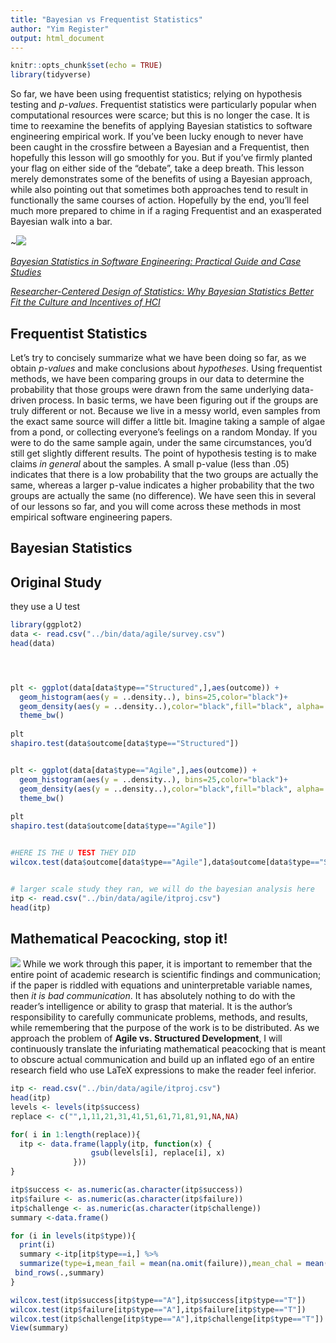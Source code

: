 ```yaml
---
title: "Bayesian vs Frequentist Statistics"
author: "Yim Register"
output: html_document
---
```


```r
knitr::opts_chunk$set(echo = TRUE)
library(tidyverse)
```

So far, we have been using frequentist statistics; relying on hypothesis testing and *p-values*. Frequentist statistics were particularly popular when computational resources were scarce; but this is no longer the case. It is time to reexamine the benefits of applying Bayesian statistics to software engineering empirical work. If you've been lucky enough to never have been caught in the crossfire between a Bayesian and a Frequentist, then hopefully this lesson will go smoothly for you. But if you've firmly planted your flag on either side of the "debate", take a deep breath. This lesson merely demonstrates some of the benefits of using a Bayesian approach, while also pointing out that sometimes both approaches tend to result in functionally the same courses of action. Hopefully by the end, you'll feel much more prepared to chime in if a raging Frequentist and an exasperated Bayesian walk into a bar.

~![](../bin/images/bayesian.png)

[*Bayesian Statistics in Software Engineering: Practical Guide and Case Studies*](https://arxiv.org/pdf/1608.06865.pdf)

[*Researcher-Centered Design of Statistics: Why Bayesian Statistics Better Fit the Culture and Incentives of HCI*](https://mucollective.northwestern.edu/files/2016-BayesIncentivesHCI-CHI.pdf)

## Frequentist Statistics

Let's try to concisely summarize what we have been doing so far, as we obtain *p-values* and make conclusions about *hypotheses*. Using frequentist methods, we have been comparing groups in our data to determine the probability that those groups were drawn from the same underlying data-driven process. In basic terms, we have been figuring out if the groups are truly different or not. Because we live in a messy world, even samples from the exact same source will differ a little bit. Imagine taking a sample of algae from a pond, or collecting everyone's feelings on a random Monday. If you were to do the same sample again, under the same circumstances, you'd still get slightly different results. The point of hypothesis testing is to make claims *in general* about the samples. A small p-value (less than .05) indicates that there is a low probability that the two groups are actually the same, whereas a larger p-value indicates a higher probability that the two groups are actually the same (no difference). We have seen this in several of our lessons so far, and you will come across these methods in most empirical software engineering papers.

## Bayesian Statistics







## Original Study
they use a U test

```r
library(ggplot2)
data <- read.csv("../bin/data/agile/survey.csv")
head(data)




plt <- ggplot(data[data$type=="Structured",],aes(outcome)) + 
  geom_histogram(aes(y = ..density..), bins=25,color="black")+
  geom_density(aes(y = ..density..),color="black",fill="black", alpha=.2,stat = 'density')+
  theme_bw()
  
plt
shapiro.test(data$outcome[data$type=="Structured"])


plt <- ggplot(data[data$type=="Agile",],aes(outcome)) + 
  geom_histogram(aes(y = ..density..), bins=25,color="black")+
  geom_density(aes(y = ..density..),color="black",fill="black", alpha=.2,stat = 'density')+
  theme_bw()
  
plt
shapiro.test(data$outcome[data$type=="Agile"])


#HERE IS THE U TEST THEY DID
wilcox.test(data$outcome[data$type=="Agile"],data$outcome[data$type=="Structured"])


# larger scale study they ran, we will do the bayesian analysis here
itp <- read.csv("../bin/data/agile/itproj.csv")
head(itp)

```
## Mathematical Peacocking, stop it!
![](../bin/images/easy.png)
While we work through this paper, it is important to remember that the entire point of academic research is scientific findings and communication; if the paper is riddled with equations and uninterpretable variable names, then *it is bad communication*. It has absolutely nothing to do with the reader's intelligence or ability to grasp that material. It is the author's responsibility to carefully communicate problems, methods, and results, while remembering that the purpose of the work is to be distributed. As we approach the problem of **Agile vs. Structured Development**, I will continuously translate the infuriating mathematical peacocking that is meant to obscure actual communication and build up an inflated ego of an entire research field who use LaTeX expressions to make the reader feel inferior.


```r
itp <- read.csv("../bin/data/agile/itproj.csv")
head(itp)
levels <- levels(itp$success)
replace <- c("",1,11,21,31,41,51,61,71,81,91,NA,NA)

for( i in 1:length(replace)){
  itp <- data.frame(lapply(itp, function(x) {
                  gsub(levels[i], replace[i], x)
              }))
}

itp$success <- as.numeric(as.character(itp$success))
itp$failure <- as.numeric(as.character(itp$failure))
itp$challenge <- as.numeric(as.character(itp$challenge))
summary <-data.frame()

for (i in levels(itp$type)){
  print(i)
  summary <-itp[itp$type==i,] %>%
  summarize(type=i,mean_fail = mean(na.omit(failure)),mean_chal = mean(na.omit(challenge)), mean_suc = mean(na.omit(success))) %>%
 bind_rows(.,summary)
}

wilcox.test(itp$success[itp$type=="A"],itp$success[itp$type=="T"])
wilcox.test(itp$failure[itp$type=="A"],itp$failure[itp$type=="T"])
wilcox.test(itp$challenge[itp$type=="A"],itp$challenge[itp$type=="T"])
View(summary)

```